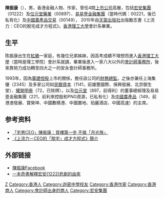 {{Otheruses|other=名为陈振康的其他人物|陈振康}}
{{多個問題|
{{nofootnotes|time=2011-10-13T08:55:04+00:00}}
{{copyedit|time=2011-10-13T08:54:36+00:00}}
{{blpsource|time=2011-10-13T08:54:36+00:00}}
}}
'''陳振康'''（{{bd|1964年|}}），男，香港金融人物、作家，曾任4間[[上市公司|上市公司]]高層，包括[[宏安集團|宏安集團]]（01222）及[[位元堂藥業|位元堂藥業]]（00897）、[[易易壹金融集團|易易壹金融集團]]（當時代碼：00221，後已私有化）及[[中國農產品交易|中國農產品交易]]（00149）， 2010年由[[天窗出版社|天窗出版社]]出版勵志書《上流力：CEO的脫宅成才方程式》。[[香港理工大學|香港理工大學]]會計系畢業。

== 生平 ==
陈振康出生在[[紅磡|紅磡]]一家庭，有幾位兄弟姊妹，因高考成績不理想而進入[[香港理工大學|香港理工大學]]（當時是理工學院）會計系就讀，畢業後進入一家八大以外的[[會計師事務所|會計師事務所]]，後來靠努力成功轉至四大之一的安永會計師事務所。

1993年，因為[[華建控股|華建控股]]上市的關係，擔任該公司的[[財務總監|財務總監]]，之後亦兼任上海集優（2345）及多家公司如[[民銀資本|民銀資本]]（1141，前雄豐國際、保興發展、北京御生堂）、[[耀榮明泰|耀榮明泰]]（72，已除牌），以及[[位元堂|位元堂]]（897，前得利）的董事總經理及易易壹金融集團（221，前利來控股和PNG資源，已私有化）及[[中國農產品|中國農產品]]（149，前港澳發展、寶榮坤、中國數碼港、中國置地、珀麗酒店、中國高速）的主席。

== 参考资料 ==
{{reflist}}
* [http://www.mpfinance.com/htm/Finance/20101216/News/la_lam1.htm 「宅男CEO」陳振康：買樓第一步 不做「月光族」]
* [https://web.archive.org/web/20120422003853/http://www.enrichculture.com/bk/244 《上流力－CEO的「脫宅」成才方程式》簡介 ]

== 外部链接 ==
* [http://www.facebook.com/thomaschchan 陳振康Facebook ]
* [http://realblog.zkiz.com/greatsoup/20102 一本奇書解釋宏安(1222)悲劇的由來 ]

{{宏安集團}}

{{Authority control}}
{{DEFAULTSORT:Chen陈}}
[[Category:陈姓|Z]]
[[Category:香港人|Category:香港人]]
[[Category:迦密中學校友|Category:迦密中學校友]]
[[Category:香港作家|Category:香港作家]]
[[Category:香港商人|Category:香港商人]]
[[Category:會計師出身的商人|Category:會計師出身的商人]]
[[Category:宏安集團|Category:宏安集團]]